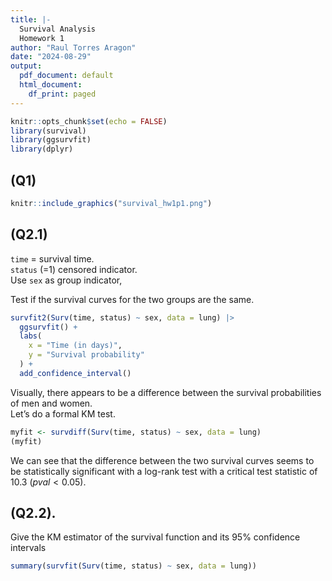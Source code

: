 ```yaml
---
title: |-
  Survival Analysis
  Homework 1
author: "Raul Torres Aragon"
date: "2024-08-29"
output:
  pdf_document: default
  html_document:
    df_print: paged
---
```


```r
knitr::opts_chunk$set(echo = FALSE)
library(survival)
library(ggsurvfit)
library(dplyr)
```


## (Q1)

```r
knitr::include_graphics("survival_hw1p1.png")
```


## (Q2.1)

`time` = survival time.  
`status` (=1) censored indicator.  
Use `sex` as group indicator,  

Test if the survival curves for the two groups are the same.  

```r
survfit2(Surv(time, status) ~ sex, data = lung) |> 
  ggsurvfit() +
  labs(
    x = "Time (in days)",
    y = "Survival probability"
  ) + 
  add_confidence_interval()
```

Visually, there appears to be a difference between the survival probabilities of
men and women.  
Let's do a formal KM test. 

```r
myfit <- survdiff(Surv(time, status) ~ sex, data = lung)
(myfit)
```

We can see that the difference between the two survival curves seems to be statistically significant with a log-rank test with a critical test statistic of 10.3 ($pval < 0.05$).




## (Q2.2). 
Give the KM estimator of the survival function and its 95% confidence intervals

```r
summary(survfit(Surv(time, status) ~ sex, data = lung))
```



